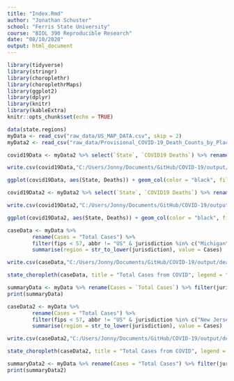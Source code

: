 ```yaml
---
title: "Index.Rmd"
author: "Jonathan Schuster"
school: "Ferris State University"
course: "BIOL 390 Reproducible Research"
date: "08/10/2020"
output: html_document
---
```

 <!-- This initial chunk is loading all of the packages I'll be utilizing for my COVID report. Example, I'll be using the package "choroplethr" to set up choropleth maps as a form of graph. --> 

```r
library(tidyverse)
library(stringr)
library(choroplethr)
library(choroplethrMaps)
library(ggplot2)
library(dplyr)
library(knitr)
library(kableExtra)
knitr::opts_chunk$set(echo = TRUE)
```

 <!-- This chunk is uploading all the databases to my Rmd file. Files are from the CDC. I elected to use two different datasets from the CDC and you'll see below the ways I've elected to manipulate the datasets chosen.   --> 

```r
data(state.regions)
myData <- read_csv("raw_data/US_MAP_DATA.csv", skip = 2)
myData2 <- read_csv("raw_data/Provisional_COVID-19_Death_Counts_by_Place_of_Death_and_State.csv")

```

 <!-- Manipulating data from myData2 from the CDC to show total deaths due to COVID in Midwest Coalition States. I'm selecting 2 columns that help answer my hypothesis, State and COVID19 Deaths, and renaming COVID19 Deaths to a simpler name "Deaths". After renaming, I'm filtering my data to the Midwest coalition states I've selected for my report. Next, I use group_by() function to change my multiple entries of each state into one entry for each state. I use the summarize function to add all the values of Deaths into one number. Lastly, I'm running a function to remove any NA's that exist in my dataset. You'll notice I'm saving this data into a new folder "output" after I've manipulated it. --> 

```r

covid19Data <- myData2 %>% select(`State`, `COVID19 Deaths`) %>% rename(Deaths = `COVID19 Deaths`) %>% group_by(State) %>% filter(State %in% c("Michigan", "Ohio", "Wisconsin", "Minnesota", "Illinois", "Indiana", "Kentucky") & !is.na(`Deaths`)) %>% group_by(State) %>% summarize(Deaths = sum(Deaths))

write.csv(covid19Data,"C:/Users/Jonny/Documents/GitHub/COVID-19/output/Dth_by_state_midwest_coalition_data2.csv", row.names = FALSE)
```

 <!-- Preparing to create a bar plot of death data due to COVID for Midwest Coalition States. I used the States as my x-axis and my total deaths on my y-axis. Geom_col() is telling my ggplot to make a bar graph. Lastly, you'll notice the labs() function and that is to give my graph labels and a title. --> 

```r

ggplot(covid19Data, aes(State, Deaths)) + geom_col(color = "black", fill = "indianred2") + theme(axis.text.x = element_text(angle = 90, hjust = 1)) + labs(title = "Midwest Coalition States COVID deaths as of Feb-01-2020", x = "State", y = "Deaths") + scale_y_continuous(labels = scales::number_format()) + coord_flip()

```

 <!-- Manipulating data from myData2 from the CDC to show total deaths due to COVID in similar population States. I'm selecting 2 columns that help answer my hypothesis, State and COVID19 Deaths, and renaming COVID19 Deaths to a simpler name "Deaths". After renaming, I'm filtering my data to the similar population states I've selected for my report. Next, I use group_by() function to change my multiple entries of each state into one entry for each state. I use the summarize function to add all the values of Deaths into one number. Lastly, I'm running a function to remove any NA's that exist in my dataset. You'll notice I'm saving this data into a new folder "output" after I've manipulated it. --> 

```r

covid19Data2 <- myData2 %>% select(`State`, `COVID19 Deaths`) %>% rename(Deaths = `COVID19 Deaths`) %>% filter(State %in% c("New Jersey", "Georgia", "Maryland", "Colorado", "Pennsylvania", "Tennessee", "Louisiana") & !is.na(`Deaths`)) %>% group_by(State) %>% summarize(Deaths = sum(Deaths))

write.csv(covid19Data2,"C:/Users/Jonny/Documents/GitHub/COVID-19/output/Dth_by_state_similar_pop_data2.csv", row.names = FALSE)
```

<!-- Preparing to create a bar plot of death data due to COVID for Similar Population States. I used the States as my x-axis and my total deaths on my y-axis. Geom_col() is telling my ggplot to make a bar graph. Lastly, you'll notice the labs() function and that is to give my graph labels and a title. Very similar to my midwest coalition code. --> 

```r

ggplot(covid19Data2, aes(State, Deaths)) + geom_col(color = "black", fill = "lightblue") + theme(axis.text.x = element_text(angle = 90, hjust = 1)) + labs(title = "Similar Population States COVID deaths as of Feb-01-2020", x = "State", y = "Deaths") + scale_y_continuous(labels = scales::number_format()) + coord_flip()

```

 <!-- In this chunk I am manipulating a data set into Midwest Coalition states and making a choropleth representation. I'm renaming "Total Cases" to "Cases" for simplicity in writing my code. I've filtered my data set into my 7 coalition states and changed the case to lower case with the str_to_lower function on jurisdiction. Lastly, I'm saving this csv into output folder now that I've manipulated the raw data. --> 

```r

caseData <- myData %>% 
        rename(Cases = "Total Cases") %>%
        filter(fips < 57, abbr != "US" & jurisdiction %in% c("Michigan", "Ohio", "Wisconsin", "Minnesota", "Illinois", "Indiana", "Kentucky") & !is.na(fips)) %>%
        summarise(region = str_to_lower(jurisdiction), value = Cases)

write.csv(caseData,"C:/Users/Jonny/Documents/GitHub/COVID-19/output/deaths_by_state_midwest_coalition.csv", row.names = FALSE)

```

 <!-- In this chunk I'm taking my manipulated data and making my choropleth map for Midwest coalition states. I've given the graph a nice title and labeled my legend "Deaths" to give viewers a way to decipher my image. --> 

```r

state_choropleth(caseData, title = "Total Cases from COVID", legend = "Cases")

```

 <!-- In this chunk I'm attempting to summarize the data to get an idea about the mean deaths for the Midwest coalition states. --> 

```r

summaryData <- myData %>% rename(Cases = `Total Cases`) %>% filter(jurisdiction %in% c("Michigan", "Ohio", "Wisconsin", "Minnesota", "Illinois", "Indiana", "Kentucky")) %>% summary('Cases') 
print(summaryData)

```

 <!-- In this chunk I am manipulating a data set into comparison states and making a choropleth representation. I'm renaming "Total Cases" to "Cases" for simplicity in writing my code just like with my Midwest states. I've filtered my data set into my 7 similar pop states and changed the case to lower case with the str_to_lower function on jurisdiction. Lastly, I'm saving this csv into my output folder now that I've manipulated the raw data. --> 

```r

caseData2 <- myData %>% 
        rename(Cases = "Total Cases") %>%
        filter(fips < 57, abbr != "US" & jurisdiction %in% c("New Jersey", "Georgia", "Maryland", "Colorado", "Pennsylvania", "Tennessee", "Louisiana")) %>%
        summarise(region = str_to_lower(jurisdiction), value = Cases)

write.csv(caseData2,"C:/Users/Jonny/Documents/GitHub/COVID-19/output/deaths_by_state_similar_pop.csv", row.names = FALSE)

```

 <!-- In this chunk I'm taking my manipulated data and making my choropleth map for my selected comparison states. I've given the graph a nice title and labeled my legend "Deaths" to give viewers a way to decipher my image. --> 

```r

state_choropleth(caseData2, title = "Total Cases from COVID", legend = "Cases")

```

 <!-- In this chunk I'm attempting to summarize the data to get an idea about the mean deaths for the states I've selected to pair against the Midwest coalition states. --> 

```r

summaryData2 <- myData %>% rename(Cases = "Total Cases") %>% filter(jurisdiction %in% c("New Jersey", "Georgia", "Maryland", "Colorado", "Pennsylvania", "Tennessee", "Louisiana")) %>% summary("Cases")
print(summaryData2)

```





